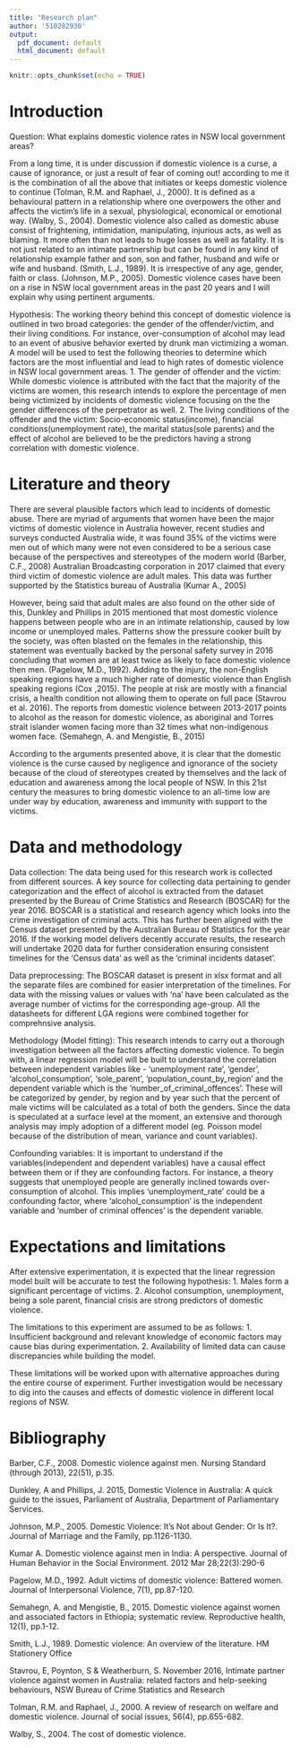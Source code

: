 ```yaml
---
title: "Research plan"
author: '510282930'
output:
  pdf_document: default
  html_document: default
---
```


```r
knitr::opts_chunk$set(echo = TRUE)
```

# Introduction 

Question: What explains domestic violence rates in NSW local government areas?

From a long time, it is under discussion if domestic violence is a curse, a cause of ignorance, or just a result of fear of coming out! according to me it is the combination of all the above that initiates or keeps domestic violence to continue (Tolman, R.M. and Raphael, J., 2000). It is defined as a behavioural pattern in a relationship where one overpowers the other and affects the victim’s life in a sexual, physiological, economical or emotional way. (Walby, S., 2004). Domestic violence also called as domestic abuse consist of frightening, intimidation, manipulating, injurious acts, as well as blaming. It more often than not leads to huge losses as well as fatality. It is not just related to an intimate partnership but can be found in any kind of relationship example father and son, son and father, husband and wife or wife and husband. (Smith, L.J., 1989). It is irrespective of any age, gender, faith or class. (Johnson, M.P., 2005).  Domestic violence cases have been on a rise in NSW local government areas in the past 20 years and I will explain why using pertinent arguments.

Hypothesis: The working theory behind this concept of domestic violence is outlined in two broad categories: the gender of  the offender/victim, and their living conditions. For instance, over-consumption of alcohol may lead to an event of abusive behavior exerted by drunk man victimizing a woman. A model will be used to test the following theories to determine which factors are the most influential and lead to high rates of domestic violence in NSW local government areas.
  1. The gender of offender and the victim: While domestic violence is attributed with the fact that the majority of the victims are women, this research intends to explore the percentage of men being victimized by incidents of domestic violence focusing on the the gender differences of the perpetrator as well.
  2. The living conditions of the offender and the victim: Socio-economic status(income), financial conditions(unemployment rate), the marital status(sole parents) and the effect of alcohol are believed to be the predictors having a strong correlation with domestic violence.


# Literature and theory

There are several plausible factors which lead to incidents of domestic abuse. There are myriad of arguments that women have been the major victims of domestic violence in Australia however, recent studies and surveys conducted Australia wide, it was found 35% of the victims were men out of which many were not even considered to be a serious case because of the perspectives and stereotypes of the modern world (Barber, C.F., 2008) Australian Broadcasting corporation in 2017 claimed that every third victim of domestic violence are adult males. This data was further supported by the Statistics bureau of Australia (Kumar A., 2005)

However, being said that adult males are also found on the other side of this, Dunkley and Phillips in 2015 mentioned that most domestic violence happens between people who are in an intimate relationship, caused by low income or unemployed males. Patterns show the pressure cooker built by the society, was often blasted on the females in the relationship, this statement was eventually backed by the personal safety survey in 2016 concluding that women are at least twice as likely to face domestic violence then men. (Pagelow, M.D., 1992). Adding to the injury, the non-English speaking regions have a much higher rate of domestic violence than English speaking regions (Cox ,2015). The people at risk are mostly with a financial crisis, a health condition not allowing them to operate on full pace (Stavrou et al. 2016). The reports from domestic violence between 2013-2017 points to alcohol as the reason for domestic violence, as aboriginal and Torres strait islander women facing more than 32 times what non-indigenous women face. (Semahegn, A. and Mengistie, B., 2015)

According to the arguments presented above, it is clear that the domestic violence is the curse caused by negligence and ignorance of the society because of the cloud of stereotypes created by themselves and the lack of education and awareness among the local people of NSW. In this 21st century the measures to bring domestic violence to an all-time low are under way by education, awareness and immunity with support to the victims. 

# Data and methodology 

Data collection: The data being used for this research work is collected from different sources. A key source for collecting data pertaining to gender categorization and the effect of alcohol is extracted from the dataset presented by the Bureau of Crime Statistics and Research (BOSCAR) for the year 2016. BOSCAR is a statistical and research agency which looks into the crime investigation of criminal acts. This has further been aligned with the Census dataset presented by the Australian Bureau of Statistics for the year 2016. If the working model delivers decently accurate results, the research will undertake 2020 data for further consideration ensuring consistent timelines for the 'Census data' as well as the 'criminal incidents dataset'. 

Data preprocessing: The BOSCAR dataset is present in xlsx format and all the separate files are combined for easier interpretation of the timelines. For data with the missing values or values with 'na' have been calculated as the average number of victims for the corresponding age-group. All the datasheets for different LGA regions were combined together for comprehnsive analysis. 

Methodology (Model fitting): This research intends to carry out a thorough investigation between all the factors affecting domestic violence. To begin with, a linear regression model will be built to understand the correlation between independent variables like - 'unemployment rate', 'gender', 'alcohol_consumption', 'sole_parent', 'population_count_by_region' and the dependent variable  which is the 'number_of_criminal_offences'. These will be categorized by gender, by region and by year such that the percent of male victims will be calculated as a total of both the genders. Since the data is speculated at a surface level at the moment, an extensive and thorough analysis may imply adoption of a different model (eg. Poisson model because of the distribution of mean, variance and count variables).

Confounding variables: It is important to understand if the variables(independent and dependent variables) have a causal effect between them or if they are confounding factors. For instance, a theory suggests that unemployed people are generally inclined towards over-consumption of alcohol. This implies 'unemployment_rate' could be a confounding factor, where 'alcohol_consumption' is the independent variable and 'number of criminal offences' is the dependent variable.


# Expectations and limitations

After extensive experimentation, it is expected that the linear regression model built will be accurate to test the following hypothesis:
  1. Males form a significant percentage of victims. 
  2. Alcohol consumption, unemployment, being a sole parent, financial crisis are strong predictors of domestic violence.

The limitations to this experiment are assumed to be as follows:
  1. Insufficient background and relevant knowledge of economic factors may cause bias during experimentation.
  2. Availability of limited data can cause discrepancies while building the model.

These limitations will be worked upon with alternative approaches during the entire course of experiment. Further investigation would be necessary to dig into the causes and effects of domestic violence in different local regions of NSW. 


# Bibliography 

Barber, C.F., 2008. Domestic violence against men. Nursing Standard (through 2013), 22(51), p.35.

Dunkley, A and Phillips, J. 2015, Domestic Violence in Australia: A quick guide to the issues, Parliament of Australia, Department of Parliamentary Services.

Johnson, M.P., 2005. Domestic Violence: It's Not about Gender: Or Is It?. Journal of Marriage and the Family, pp.1126-1130.

Kumar A. Domestic violence against men in India: A perspective. Journal of Human Behavior in the Social Environment. 2012 Mar 28;22(3):290-6

Pagelow, M.D., 1992. Adult victims of domestic violence: Battered women. Journal of Interpersonal Violence, 7(1), pp.87-120.

Semahegn, A. and Mengistie, B., 2015. Domestic violence against women and associated factors in Ethiopia; systematic review. Reproductive health, 12(1), pp.1-12.

Smith, L.J., 1989. Domestic violence: An overview of the literature. HM Stationery Office

Stavrou, E, Poynton, S & Weatherburn, S. November 2016, Intimate partner violence against women in Australia: related factors and help-seeking behaviours, NSW Bureau of Crime Statistics and Research

Tolman, R.M. and Raphael, J., 2000. A review of research on welfare and domestic violence. Journal of social issues, 56(4), pp.655-682.

Walby, S., 2004. The cost of domestic violence.
